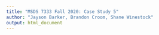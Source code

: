 ```yaml
---
title: "MSDS 7333 Fall 2020: Case Study 5"
author: "Jayson Barker, Brandon Croom, Shane Winestock"
output: html_document
---
```

